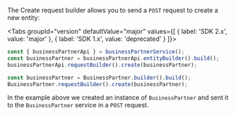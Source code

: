 
The Create request builder allows you to send a `POST` request to create a new entity:

<Tabs groupId="version" defaultValue="major" values={[ { label: 'SDK 2.x', value: 'major' }, { label: 'SDK 1.x', value: 'deprecated' } ]}>
<TabItem value="major">

```ts
const { businessPartnerApi } = businessPartnerService();
const businessPartner = businessPartnerApi.entityBuilder().build();
businessPartnerApi.requestBuilder().create(businessPartner);
```

</TabItem>
<TabItem value="deprecated">

```ts
const businessPartner = BusinessPartner.builder().build();
BusinessPartner.requestBuilder().create(businessPartner);
```

</TabItem>
</Tabs>

In the example above we created an instance of `BusinessPartner` and sent it to the `BusinessPartner` service in a `POST` request.
